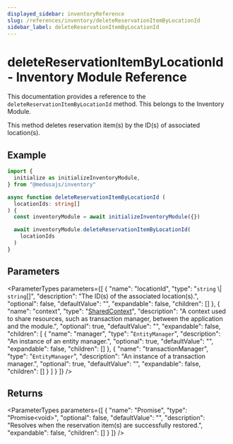 ```yaml
---
displayed_sidebar: inventoryReference
slug: /references/inventory/deleteReservationItemByLocationId
sidebar_label: deleteReservationItemByLocationId
---
```



# deleteReservationItemByLocationId - Inventory Module Reference

This documentation provides a reference to the `deleteReservationItemByLocationId` method. This belongs to the Inventory Module.

This method deletes reservation item(s) by the ID(s) of associated location(s).

## Example

```ts
import { 
  initialize as initializeInventoryModule,
} from "@medusajs/inventory"

async function deleteReservationItemByLocationId (
  locationIds: string[]
) {
  const inventoryModule = await initializeInventoryModule({})

  await inventoryModule.deleteReservationItemByLocationId(
    locationIds
  )
}
```

## Parameters

<ParameterTypes parameters={[
  {
    "name": "locationId",
    "type": "`string` \\| `string`[]",
    "description": "The ID(s) of the associated location(s).",
    "optional": false,
    "defaultValue": "",
    "expandable": false,
    "children": []
  },
  {
    "name": "context",
    "type": "[SharedContext](../../inventory/interfaces/inventory.SharedContext.mdx)",
    "description": "A context used to share resources, such as transaction manager, between the application and the module.",
    "optional": true,
    "defaultValue": "",
    "expandable": false,
    "children": [
      {
        "name": "manager",
        "type": "`EntityManager`",
        "description": "An instance of an entity manager.",
        "optional": true,
        "defaultValue": "",
        "expandable": false,
        "children": []
      },
      {
        "name": "transactionManager",
        "type": "`EntityManager`",
        "description": "An instance of a transaction manager.",
        "optional": true,
        "defaultValue": "",
        "expandable": false,
        "children": []
      }
    ]
  }
]} />

## Returns

<ParameterTypes parameters={[
  {
    "name": "Promise",
    "type": "Promise&#60;void&#62;",
    "optional": false,
    "defaultValue": "",
    "description": "Resolves when the reservation item(s) are successfully restored.",
    "expandable": false,
    "children": []
  }
]} />
